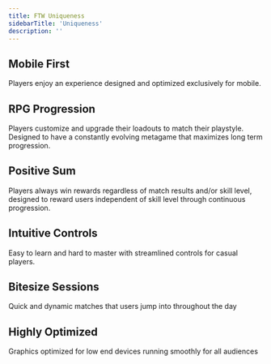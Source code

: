 ```yaml
---
title: FTW Uniqueness
sidebarTitle: 'Uniqueness'
description: ''
---
```


## Mobile First
Players enjoy an experience designed and optimized exclusively for mobile.
## RPG Progression
Players customize and upgrade their loadouts to match their playstyle. Designed to have a constantly evolving metagame that maximizes long term progression.
## Positive Sum
Players always win rewards regardless of match results and/or skill level, designed to reward users independent of skill level through continuous progression.
## Intuitive Controls
Easy to learn and hard to master with streamlined controls for casual players.
## Bitesize Sessions
Quick and dynamic matches that users jump into throughout the day
## Highly Optimized
Graphics optimized for low end devices running smoothly for all audiences